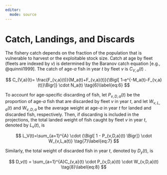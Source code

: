 ```yaml
---
editor: 
  mode: source
---
```


# Catch, Landings, and Discards {.unnumbered}

The fishery catch depends on the fraction of the population that is vulnerable to harvest or the exploitable stock size. Catch at age by fleet (fleets are indexed by $v$) is determined by the Baranov catch equation [e.g., @quinnii1999]. The catch of age-$a$ fish in year $t$ by fleet $v$ is $C_{V,a}(t)$ .

$$ 
C_{V,a}(t)= \frac{F_{v,a}(t)}{M_a(t)+F_{v,a}(t)}{\Bigl[ 1-e^{-M_a(t)-F_{v,a}(t)}\Bigr]} \cdot N_a(t) \tag{6}\label{eq:6}
$$ 

To account for age-specific discarding of fish, let $P_{v,D,a}(t)$ be the proportion of age-$a$ fish that are discarded by fleet $v$ in year $t$, and let $W_{v,L,a}(t)$ and $W_{v,D,a}$ be the average weight at age-$a$ in year $t$ for landed and discarded fish, respectively. Then, if discarding is included in the projections, the total landed weight of fish caught by fleet $v$ in year $t$, denoted by $L_v(t)$, is


$$
L_V(t)=\sum_{a=1}^{A} \cdot {\Bigl[ 1 - P_{v,D,a}(t) \Bigr]} \cdot W_{v,L,a(t)} \tag{7}\label{eq:7}
$$ 

Similarly, the total weight of discarded fish in year $t$, denoted by $D_y(t)$, is

$$
  D_v(t) = \sum_{a=1}^{A}C_{v,a}(t) \cdot P_{v,D,a}(t) \cdot W_{v,D,a}(t) \tag{8}\label{eq:8}
$$ 
